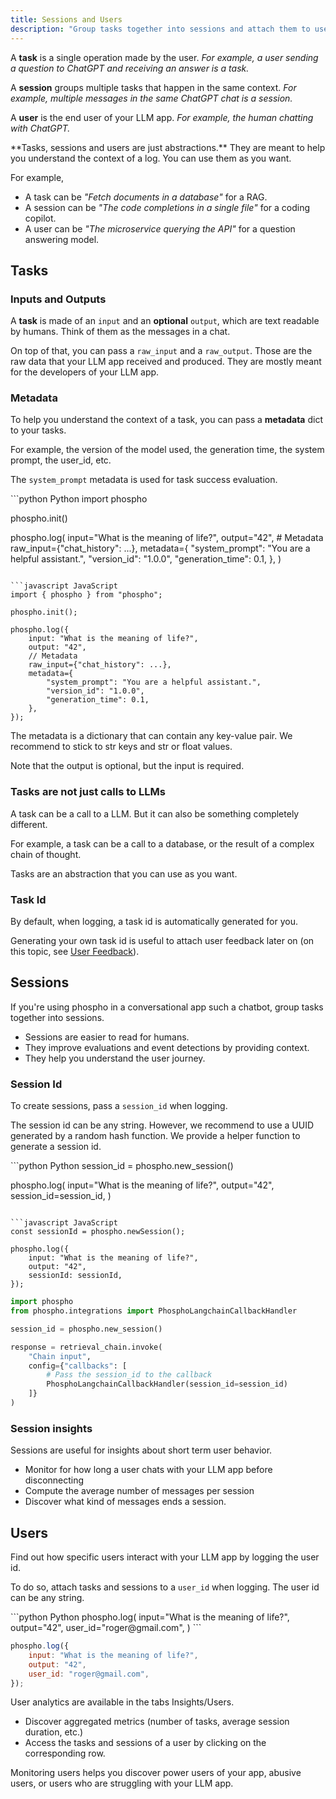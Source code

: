 ```yaml
---
title: Sessions and Users
description: "Group tasks together into sessions and attach them to users."
---
```


A **task** is a single operation made by the user. _For example, a user sending a question to ChatGPT and receiving an answer is a task._

A **session** groups multiple tasks that happen in the same context. _For example, multiple messages in the same ChatGPT chat is a session._

A **user** is the end user of your LLM app. _For example, the human chatting with ChatGPT._

<Info>
**Tasks, sessions and users are just abstractions.** They are meant to help you understand the context of a log. You can use them as you want.

For example, 
- A task can be _"Fetch documents in a database"_ for a RAG.
- A session can be _"The code completions in a single file"_ for a coding copilot.
- A user can be _"The microservice querying the API"_ for a question answering model.

</Info>

## Tasks

### Inputs and Outputs

A **task** is made of an `input` and an **optional** `output`, which are text readable by humans. Think of them as the messages in a chat. 

On top of that, you can pass a `raw_input` and a `raw_output`. Those are the raw data that your LLM app received and produced. They are mostly meant for the developers of your LLM app.

### Metadata

To help you understand the context of a task, you can pass a **metadata** dict to your tasks. 

For example, the version of the model used, the generation time, the system prompt, the user_id, etc.

<Info>The `system_prompt` metadata is used for task success evaluation.</Info>

<CodeGroup>
```python Python
import phospho

phospho.init()

phospho.log(
    input="What is the meaning of life?",
    output="42",
    # Metadata
    raw_input={"chat_history": ...},
    metadata={
        "system_prompt": "You are a helpful assistant.",
        "version_id": "1.0.0",
        "generation_time": 0.1,
    },
)
```

```javascript JavaScript
import { phospho } from "phospho";

phospho.init();

phospho.log({
    input: "What is the meaning of life?",
    output: "42",
    // Metadata
    raw_input={"chat_history": ...},
    metadata={
        "system_prompt": "You are a helpful assistant.",
        "version_id": "1.0.0",
        "generation_time": 0.1,
    },
});
```

</CodeGroup>

The metadata is a dictionary that can contain any key-value pair. We recommend to stick to str keys and str or float values.

Note that the output is optional, but the input is required.


### Tasks are not just calls to LLMs

A task can be a call to a LLM. But it can also be something completely different. 

For example, a task can be a call to a database, or the result of a complex chain of thought. 

Tasks are an abstraction that you can use as you want.

### Task Id

By default, when logging, a task id is automatically generated for you. 

Generating your own task id is useful to attach user feedback later on (on this topic, see [User Feedback](/guides/user-feedback)).

## Sessions

If you're using phospho in a conversational app such a chatbot, group tasks together into sessions.

- Sessions are easier to read for humans.
- They improve evaluations and event detections by providing context.
- They help you understand the user journey.

### Session Id

To create sessions, pass a `session_id` when logging. 

The session id can be any string. However, we recommend to use a UUID generated by a random hash function. We provide a helper function to generate a session id.

<CodeGroup>
```python Python
session_id = phospho.new_session()

phospho.log(
    input="What is the meaning of life?",
    output="42",
    session_id=session_id,
)
```

```javascript JavaScript
const sessionId = phospho.newSession();

phospho.log({
    input: "What is the meaning of life?",
    output: "42",
    sessionId: sessionId,
});
```

```python Langchain
import phospho
from phospho.integrations import PhosphoLangchainCallbackHandler

session_id = phospho.new_session()

response = retrieval_chain.invoke(
    "Chain input", 
    config={"callbacks": [
        # Pass the session_id to the callback
        PhosphoLangchainCallbackHandler(session_id=session_id)
    ]}
)
```

</CodeGroup>

### Session insights

Sessions are useful for insights about short term user behavior. 
- Monitor for how long a user chats with your LLM app before disconnecting
- Compute the average number of messages per session
- Discover what kind of messages ends a session.

## Users

Find out how specific users interact with your LLM app by logging the user id.

To do so, attach tasks and sessions to a `user_id` when logging. The user id can be any string. 

<CodeGroup>
```python Python
phospho.log(
    input="What is the meaning of life?",
    output="42",
    user_id="roger@gmail.com",
)
```

```javascript JavaScript
phospho.log({
    input: "What is the meaning of life?",
    output: "42",
    user_id: "roger@gmail.com",
});
```
</CodeGroup>

User analytics are available in the tabs Insights/Users. 
- Discover aggregated metrics (number of tasks, average session duration, etc.)
- Access the tasks and sessions of a user by clicking on the corresponding row.

Monitoring users helps you discover power users of your app, abusive users, or users who are struggling with your LLM app.